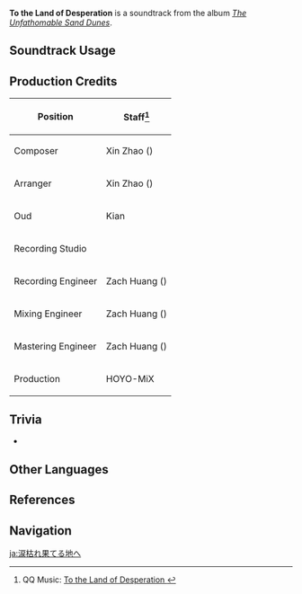 {{See Also|Following the Sands' Trail}}
{{Soundtrack Infobox
|image          = The Unfathomable Sand Dunes.png
|album          = The Unfathomable Sand Dunes
|disc           = 2
|number         = 81
|featured       =
|featured2      =
|featured3      =
|featured_disc  =
|featured_disc2 =
|featured_disc3 =
|youtube_id     = 3fh1UMcXpK0
|spotify_id     = 1pi09CMhYXMKyDYRz4htpk
|previous       = Following the Sands' Trail
|next           = Arid Canyon
}}
'''To the Land of Desperation''' is a soundtrack from the album ''[[The Unfathomable Sand Dunes]]''.

==Soundtrack Usage==
{{Soundtrack Usage
|quest    = 
|location = Land of Upper Setekh
|domain   = 
}}

==Production Credits==
{| class="wikitable"
! Position
! Staff<ref>QQ Music: [https://y.qq.com/n/ryqq/songDetail/0023KDQX3ykl3i To the Land of Desperation {{zh|往泪尽之地}}]</ref>
|-
! Composer
| Xin Zhao ({{zh|赵鑫}})
|-
! Arranger
| Xin Zhao ({{zh|赵鑫}})
|-
! Oud
| Kian
|-
! Recording Studio
| {{Not a Typo|52Hz Studio}}
|-
! Recording Engineer
| Zach Huang ({{zh|黄巍}})
|-
! Mixing Engineer
| Zach Huang ({{zh|黄巍}})
|-
! Mastering Engineer
| Zach Huang ({{zh|黄巍}})
|-
! Production
| HOYO-MiX
|}
<!--
==Gallery==
<gallery>
</gallery>
-->

==Trivia==
* {{Transclude|Following the Sands' Trail|UpperSetekhTheme1|section=1}}

==Other Languages==
{{Other Languages
|en      = To the Land of Desperation
|zhs     = 往泪尽之地
|zhs_rm  = Wǎng Lèijǐn zhī Dì
|zht     = 往淚盡之地
|zht_rm  = Wǎng Lèijǐn zhī Dì
|zh_tl   = To the Land of the End of Tears
|ja      = 涙枯れ果てる地へ
|ja_rm   = Namida-kare Hateru Chi He
|ja_tl   = 
}}

==References==
{{Reflist}}

==Navigation==
{{Soundtrack Navbox|The Unfathomable Sand Dunes}}

[[ja:涙枯れ果てる地へ]]